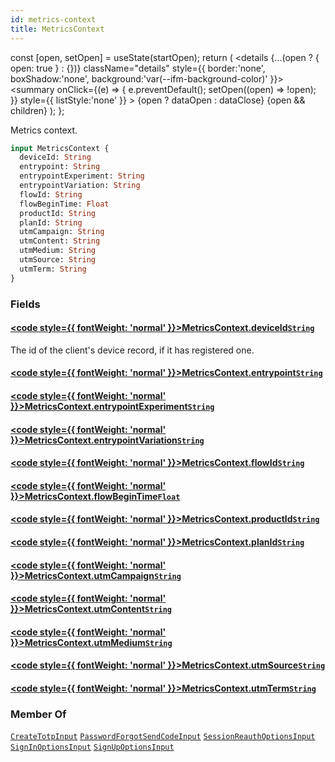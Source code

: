 ```yaml
---
id: metrics-context
title: MetricsContext
---
```









  const [open, setOpen] = useState(startOpen);
  return (
    <details {...(open ? { open: true } : {})} className="details" style={{ border:'none', boxShadow:'none', background:'var(--ifm-background-color)' }}>
      <summary
        onClick={(e) => {
          e.preventDefault();
          setOpen((open) => !open);
        }}
        style={{ listStyle:'none' }}
      >
      {open ? dataOpen : dataClose}
      </summary>
      {open && children}
    </details>
  );
};








Metrics context.


```graphql
input MetricsContext {
  deviceId: String
  entrypoint: String
  entrypointExperiment: String
  entrypointVariation: String
  flowId: String
  flowBeginTime: Float
  productId: String
  planId: String
  utmCampaign: String
  utmContent: String
  utmMedium: String
  utmSource: String
  utmTerm: String
}
```




### Fields

#### [<code style={{ fontWeight: 'normal' }}>MetricsContext.<b>deviceId</b></code>](#)<Bullet />[`String`](/gql-api/types/scalars/string.mdx) <Badge class="badge badge--secondary" text="scalar"/> 
The id of the client's device record, if it has registered one.


#### [<code style={{ fontWeight: 'normal' }}>MetricsContext.<b>entrypoint</b></code>](#)<Bullet />[`String`](/gql-api/types/scalars/string.mdx) <Badge class="badge badge--secondary" text="scalar"/> 



#### [<code style={{ fontWeight: 'normal' }}>MetricsContext.<b>entrypointExperiment</b></code>](#)<Bullet />[`String`](/gql-api/types/scalars/string.mdx) <Badge class="badge badge--secondary" text="scalar"/> 



#### [<code style={{ fontWeight: 'normal' }}>MetricsContext.<b>entrypointVariation</b></code>](#)<Bullet />[`String`](/gql-api/types/scalars/string.mdx) <Badge class="badge badge--secondary" text="scalar"/> 



#### [<code style={{ fontWeight: 'normal' }}>MetricsContext.<b>flowId</b></code>](#)<Bullet />[`String`](/gql-api/types/scalars/string.mdx) <Badge class="badge badge--secondary" text="scalar"/> 



#### [<code style={{ fontWeight: 'normal' }}>MetricsContext.<b>flowBeginTime</b></code>](#)<Bullet />[`Float`](/gql-api/types/scalars/float.mdx) <Badge class="badge badge--secondary" text="scalar"/> 



#### [<code style={{ fontWeight: 'normal' }}>MetricsContext.<b>productId</b></code>](#)<Bullet />[`String`](/gql-api/types/scalars/string.mdx) <Badge class="badge badge--secondary" text="scalar"/> 



#### [<code style={{ fontWeight: 'normal' }}>MetricsContext.<b>planId</b></code>](#)<Bullet />[`String`](/gql-api/types/scalars/string.mdx) <Badge class="badge badge--secondary" text="scalar"/> 



#### [<code style={{ fontWeight: 'normal' }}>MetricsContext.<b>utmCampaign</b></code>](#)<Bullet />[`String`](/gql-api/types/scalars/string.mdx) <Badge class="badge badge--secondary" text="scalar"/> 



#### [<code style={{ fontWeight: 'normal' }}>MetricsContext.<b>utmContent</b></code>](#)<Bullet />[`String`](/gql-api/types/scalars/string.mdx) <Badge class="badge badge--secondary" text="scalar"/> 



#### [<code style={{ fontWeight: 'normal' }}>MetricsContext.<b>utmMedium</b></code>](#)<Bullet />[`String`](/gql-api/types/scalars/string.mdx) <Badge class="badge badge--secondary" text="scalar"/> 



#### [<code style={{ fontWeight: 'normal' }}>MetricsContext.<b>utmSource</b></code>](#)<Bullet />[`String`](/gql-api/types/scalars/string.mdx) <Badge class="badge badge--secondary" text="scalar"/> 



#### [<code style={{ fontWeight: 'normal' }}>MetricsContext.<b>utmTerm</b></code>](#)<Bullet />[`String`](/gql-api/types/scalars/string.mdx) <Badge class="badge badge--secondary" text="scalar"/> 







### Member Of

[`CreateTotpInput`](/gql-api/types/inputs/create-totp-input.mdx)  <Badge class="badge badge--secondary" text="input"/><Bullet />[`PasswordForgotSendCodeInput`](/gql-api/types/inputs/password-forgot-send-code-input.mdx)  <Badge class="badge badge--secondary" text="input"/><Bullet />[`SessionReauthOptionsInput`](/gql-api/types/inputs/session-reauth-options-input.mdx)  <Badge class="badge badge--secondary" text="input"/><Bullet />[`SignInOptionsInput`](/gql-api/types/inputs/sign-in-options-input.mdx)  <Badge class="badge badge--secondary" text="input"/><Bullet />[`SignUpOptionsInput`](/gql-api/types/inputs/sign-up-options-input.mdx)  <Badge class="badge badge--secondary" text="input"/>

